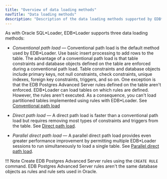 ```yaml
---
title: "Overview of data loading methods"
navTitle: "Data loading methods"
description: "Description of the data loading methods supported by EDB*Loader"
---
```


As with Oracle SQL\*Loader, EDB\*Loader supports three data loading methods:

- *Conventional path load* &mdash; Conventional path load is the default method used by EDB\*Loader. Use basic insert processing to add rows to the table. The advantage of a conventional path load is that table constraints and database objects defined on the table are enforced during a conventional path load. Table constraints and database objects include primary keys, not null constraints, check constraints, unique indexes, foreign key constraints, triggers, and so on. One exception is that the EDB Postgres Advanced Server rules defined on the table aren't enforced. EDB\*Loader can load tables on which rules are defined. However, the rules aren't executed. As a consequence, you can't load partitioned tables implemented using rules with EDB\*Loader. See [Conventional path load](invoking_edb_loader/conventional_path_load.mdx)

- *Direct path load* &mdash; A direct path load is faster than a conventional path load but requires removing most types of constraints and triggers from the table. See [Direct path load](invoking_edb_loader/direct_path_load.mdx).

- *Parallel direct path load* &mdash; A parallel direct path load provides even greater performance improvement by permitting multiple EDB\*Loader sessions to run simultaneously to load a single table. See [Parallel direct path load](invoking_edb_loader/parallel_direct_path_load.mdx).

!!! Note
    Create EDB Postgres Advanced Server rules using the `CREATE RULE` command. EDB Postgres Advanced Server rules aren't the same database objects as rules and rule sets used in Oracle.

